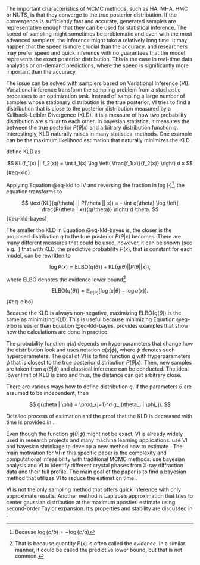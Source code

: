 The important characteristics of MCMC methods, such as HA, MHA, HMC or NUTS, is that they converge to the true posterior distribution.
If the convergence is sufficiently fast and accurate, generated samples are representative enough that they can be used for
statistical inference. The speed of sampling might sometimes be problematic and even
with the most advanced samplers, the inference might take a relatively long time.  It may happen that the speed is more crucial than 
the accuracy, and researchers may prefer speed and quick inference with no guarantees that the model represents the exact posterior
distribution. This is the case in real-time data analytics or on-demand predictions, where the speed is significantly more
important than the accuracy.

The issue can be solved with samplers based on Variational Inference (VI). Variational inference transform the sampling problem
from a stochastic processes to an optimization task. Instead of sampling a large number of samples whose stationary distribution
is the true posterior, VI tries to find a distribution that is close to the posterior distribution measured by a Kullback–Leibler Divergence (KLD).
It is a measure of how two probability distribution are similar to each other. In bayesian statistics, it measures the 
\enquote{distance} between the true posterior $P(\theta | x)$ and arbitrary distribution function $q$. Interestingly, KLD naturally raises in many statistical methods. One example
can be the maximum likelihood estimation that naturally minimizes the KLD \parencite{ranganath2017black}.

\parencite{KullbackLeibler1951_InformationSufficiency} define KLD as

$$
KL(f_1(x) || f_2(x)) = \int f_1(x) \log \left( 
    \frac{f_1(x)}{f_2(x)}
\right) d x
$$ {#eq-kld}

Applying Equation @eq-kld to IV and reversing the fraction in $\log (\cdot)$[^log-reverse], the equation transforms to

[^log-reverse]: Because $\log (a/b) = -\log(b/a)$

$$
\text{KL}(q(\theta) || P(\theta || x)) = - \int q(\theta) \log \left( 
    \frac{P(\theta | x)}{q(\theta)}
\right) d \theta.
$$ {#eq-kld-bayes}

The smaller the KLD in Equation @eq-kld-bayes is, the closer is the proposed distribution $q$ to the true posterior $P(\theta|x)$ becomes.
There are many different measures that could be used, however, it can be shown (see e.g. 
\parencite{Sjolund2023_TutorialParametricVariational}) that
with KLD, the predictive probability $P(x)$, that is constant for each model, can be rewritten to

$$
\log P(x) = \text{ELBO}(q(\theta)) + \text{KL}(q(\theta) || P(\theta || x)),
$$

where ELBO denotes the evidence lower bound[^elbo]

[^elbo]: That is because quantity $P(x)$ is often called the *evidence*. In a similar manner, it could be called the 
predictive lower bound, but that is not common.

$$
\text{ELBO}(q(\theta)) = \mathbb{E}_{q(\theta)} \left[ \log (x | \theta) - \log q(x) \right].
$$ {#eq-elbo}

Because the KLD is always non-negative, maximizing $\text{ELBO}(q(\theta))$ is the same as minimizing KLD. This is useful because 
minimizing Equation @eq-elbo is easier than Equation @eq-kld-bayes. \parencite{Sjolund2023_TutorialParametricVariational} provides
examples that show how the calculations are done in practice.

The probability function $q(x)$ depends on hyperparameters that change how the distribution look and 
\parencite[Chap. 13.7]{Gelman2014_BayesianDataAnalysis} uses notation $q(x|\phi)$, where $\phi$ denotes such hyperparameters. 
The goal of VI is to find function $q$ with hyperparameters $\phi$ that is 
closest to the true posterior distribution $P(\theta | x)$. Then, new samples are taken from $q(\theta | \phi)$ and classical
inference can be conducted. The ideal lower limit of KLD is zero and thus, the distance can get arbitrary close.

There are various ways how to define distribution $q$. If the parameters $\theta$ are assumed to be independent, then

$$
g(\theta | \phi) = \prod_{j=1}^d g_j(\theta_j | \phi_j).
$$

Detailed process of estimation and the proof that the KLD is decreased with time is provided in \parencite[Chap. 13.7]{Gelman2014_BayesianDataAnalysis}.

Even though the function $g(\theta | \phi)$ might not be exact, VI is already widely used in research projects and 
many machine learning applications.
\parencite{GefangEtAl2019_VariationalBayesianInference} use VI and bayesian shrinkage to develop a new method how to estimate 
*\enquote{Vector Autoregressive models that have hundreds of macroeconomic variables, or more}*. The main motivation for VI in this
specific paper is the complexity and computational infeasibility with traditional MCMC methods.
\parencite{MurakamiEtAl2025_RapidComprehensiveSearch} use bayesian analysis and VI to identify different crystal phases from
X-ray diffraction data and their full profile. The main goal of the paper is to find a bayesian method that utilizes VI to reduce 
the estimation time *\enquote{from a few hours to seconds}*.

VI is not the only sampling method that offers quick inference with only approximate results. Another
method is Laplace's approximation that tries to center gaussian distribution at the maximum apostieri estimate
using second-order Taylor expansion. It's properties and stability are discussed in 
\parencite{BarberEtAl2016_LaplaceApproximationHighdimensional}.
